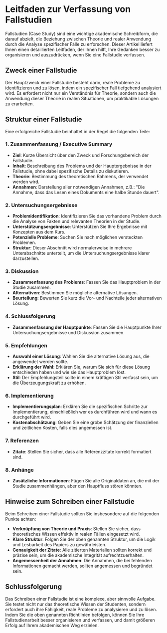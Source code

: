 # Leitfaden zur Verfassung von Fallstudien

Fallstudien (Case Study) sind eine wichtige akademische Schreibform, die darauf abzielt, die Beziehung zwischen Theorie und realer Anwendung durch die Analyse spezifischer Fälle zu erforschen. Dieser Artikel liefert Ihnen einen detaillierten Leitfaden, der Ihnen hilft, Ihre Gedanken besser zu organisieren und auszudrücken, wenn Sie eine Fallstudie verfassen.

## Zweck einer Fallstudie

Der Hauptzweck einer Fallstudie besteht darin, reale Probleme zu identifizieren und zu lösen, indem ein spezifischer Fall tiefgehend analysiert wird. Es erfordert nicht nur ein Verständnis für Theorie, sondern auch die Anwendung dieser Theorie in realen Situationen, um praktikable Lösungen zu erarbeiten.

## Struktur einer Fallstudie

Eine erfolgreiche Fallstudie beinhaltet in der Regel die folgenden Teile:

### 1. Zusammenfassung / Executive Summary

- **Ziel**: Kurze Übersicht über den Zweck und Forschungsbereich der Fallstudie.
- **Inhalt**: Beschreibung des Problems und der Hauptergebnisse in der Fallstudie, ohne dabei spezifische Details zu diskutieren.
- **Theorie**: Bestimmung des theoretischen Rahmens, der verwendet werden wird.
- **Annahmen**: Darstellung aller notwendigen Annahmen, z.B.: "Die Annahme, dass das Lesen eines Dokuments eine halbe Stunde dauert".

### 2. Untersuchungsergebnisse

- **Problemidentifikation**: Identifizieren Sie das vorhandene Problem durch die Analyse von Fakten und relevanten Theorien in der Studie.
- **Unterstützungsergebnisse**: Unterstützen Sie Ihre Ergebnisse mit Konzepten aus dem Kurs.
- **Potenzielle Probleme**: Suchen Sie nach möglichen versteckten Problemen.
- **Struktur**: Dieser Abschnitt wird normalerweise in mehrere Unterabschnitte unterteilt, um die Untersuchungsergebnisse klarer darzustellen.

### 3. Diskussion

- **Zusammenfassung des Problems**: Fassen Sie das Hauptproblem in der Studie zusammen.
- **Alternativen**: Bestimmen Sie mögliche alternative Lösungen.
- **Beurteilung**: Bewerten Sie kurz die Vor- und Nachteile jeder alternativen Lösung.

### 4. Schlussfolgerung

- **Zusammenfassung der Hauptpunkte**: Fassen Sie die Hauptpunkte Ihrer Untersuchungsergebnisse und Diskussion zusammen.

### 5. Empfehlungen

- **Auswahl einer Lösung**: Wählen Sie die alternative Lösung aus, die angewendet werden sollte.
- **Erklärung der Wahl**: Erklären Sie, warum Sie sich für diese Lösung entschieden haben und wie sie das Hauptproblem löst.
- **Stil**: Der Empfehlungsteil sollte in einem kräftigen Stil verfasst sein, um die Überzeugungskraft zu erhöhen.

### 6. Implementierung

- **Implementierungsplan**: Erklären Sie die spezifischen Schritte zur Implementierung, einschließlich wer es durchführen wird und wann es durchgeführt wird.
- **Kostenabschätzung**: Geben Sie eine grobe Schätzung der finanziellen und zeitlichen Kosten, falls dies angemessen ist.

### 7. Referenzen

- **Zitate**: Stellen Sie sicher, dass alle Referenzzitate korrekt formatiert sind.

### 8. Anhänge

- **Zusätzliche Informationen**: Fügen Sie alle Originaldaten an, die mit der Studie zusammenhängen, aber den Hauptfluss stören könnten.

## Hinweise zum Schreiben einer Fallstudie

Beim Schreiben einer Fallstudie sollten Sie insbesondere auf die folgenden Punkte achten:

- **Verknüpfung von Theorie und Praxis**: Stellen Sie sicher, dass theoretisches Wissen effektiv in realen Fällen eingesetzt wird.
- **Klare Struktur**: Folgen Sie der oben genannten Struktur, um die Logik und Lesbarkeit des Papiers zu gewährleisten.
- **Genauigkeit der Zitate**: Alle zitierten Materialien sollten korrekt und präzise sein, um die akademische Integrität aufrechtzuerhalten.
- **Angemessenheit der Annahmen**: Die Annahmen, die bei fehlenden Informationen gemacht werden, sollten angemessen und begründet sein.

## Schlussfolgerung

Das Schreiben einer Fallstudie ist eine komplexe, aber sinnvolle Aufgabe. Sie testet nicht nur das theoretische Wissen der Studenten, sondern erfordert auch ihre Fähigkeit, reale Probleme zu analysieren und zu lösen. Indem Sie die oben genannten Richtlinien befolgen, können Sie Ihre Fallstudienarbeit besser organisieren und verfassen, und damit größeren Erfolg auf Ihrem akademischen Weg erzielen.

